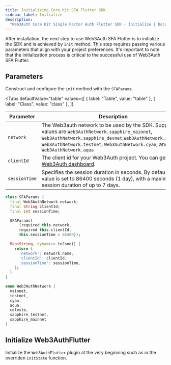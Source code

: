 ```yaml
---
title: Initializing Core Kit SFA Flutter SDK
sidebar_label: Initialize
description:
  "Web3Auth Core Kit Single Factor Auth Flutter SDK - Initialize | Documentation - Web3Auth"
---
```




After installation, the next step to use Web3Auth SFA Flutter is to initialize the SDK and is
achieved by `init` method. This step requires passing various parameters that align with your
project preferences. It's important to note that the initialization process is critical to the
successful use of Web3Auth SFA Flutter.

## Parameters

Construct and configure the `init` method with the `SFAParams`

<Tabs
  defaultValue="table"
  values={[
    { label: "Table", value: "table" },
    { label: "Class", value: "class" },
  ]}
>

<TabItem value="table">

| Parameter     | Description                                                                                                                                                                                                                                     |
| ------------- | ----------------------------------------------------------------------------------------------------------------------------------------------------------------------------------------------------------------------------------------------- |
| `network`     | The Web3auth network to be used by the SDK. Supported values are `Web3AuthNetwork.sapphire_mainnet`, `Web3AuthNetwork.sapphire_devnet`,`Web3AuthNetwork.mainnet`, `Web3AuthNetwork.testnet`, `Web3AuthNetwork.cyan`, and `Web3AuthNetwork.aqua` |
| `clientId`    | The client id for your Web3Auth project. You can get it from [Web3Auth dashboard](https://dashboard.web3auth.io/).                                                                                                                              |
| `sessionTime` | Specifies the session duration in seconds. By default, the value is set to 86400 seconds (1 day), with a maximum session duration of up to 7 days.                                                                                              |

</TabItem>

<TabItem value="class">

```dart
class SFAParams {
  final Web3AuthNetwork network;
  final String clientId;
  final int sessionTime;

  SFAParams(
      {required this.network,
      required this.clientId,
      this.sessionTime = 86400});

  Map<String, dynamic> toJson() {
    return {
      'network': network.name,
      'clientId': clientId,
      'sessionTime': sessionTime,
    };
  }
}

enum Web3AuthNetwork {
  mainnet,
  testnet,
  cyan,
  aqua,
  celeste,
  sapphire_testnet,
  sapphire_mainnet
}
```

</TabItem>

</Tabs>

## Initialize Web3AuthFlutter

Initialize the `Web3AuthFlutter` plugin at the very beginning such as in the overriden `initState`
function.

<Initialization />
